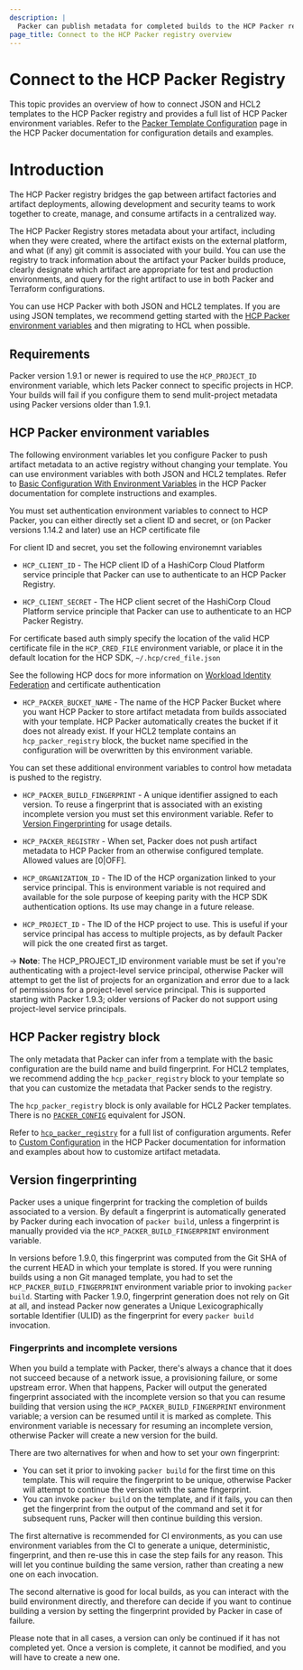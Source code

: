 ```yaml
---
description: |
  Packer can publish metadata for completed builds to the HCP Packer registry. Learn how to connect Packer to the HCP Packer registry.
page_title: Connect to the HCP Packer registry overview
---
```


# Connect to the HCP Packer Registry

This topic provides an overview of how to connect JSON and HCL2 templates to the HCP Packer registry and provides a full list of HCP Packer environment variables. Refer to the
[Packer Template Configuration](/hcp/docs/packer/store-image-metadata/packer-template-configuration) page in the HCP
Packer documentation for configuration details and examples.

# Introduction

The HCP Packer registry bridges the gap between artifact factories and artifact deployments, allowing development and
security teams to work together to create, manage, and consume artifacts in a centralized way.

The HCP Packer Registry stores metadata about your artifact, including when they were created, where the artifact
exists on the external platform, and what (if any) git commit is associated with your build. You can use the registry
to track information about the artifact your Packer builds produce, clearly designate which artifact are appropriate
for test and production environments, and query for the right artifact to use in both Packer and Terraform
configurations.

You can use HCP Packer with both JSON and HCL2 templates. If you are using JSON templates, we recommend getting started with
the [HCP Packer environment variables](#hcp-packer-environment-variables) and then migrating to HCL when possible.

## Requirements

Packer version 1.9.1 or newer is required to use the `HCP_PROJECT_ID` environment variable, which lets Packer connect to specific projects in HCP. Your builds will fail if you configure them to send mulit-project metadata using Packer versions older than 1.9.1.

## HCP Packer environment variables

The following environment variables let you configure Packer to push artifact metadata to an active registry without
changing your template. You can use environment variables with both JSON and HCL2 templates.
Refer to [Basic Configuration With Environment Variables](/hcp/docs/packer/store-image-metadata/packer-template-configuration#basic-configuration-with-environment-variables)
in the HCP Packer documentation for complete instructions and examples.

You must set authentication environment variables to connect to HCP Packer, you can either directly set a client ID and secret, or (on Packer versions 1.14.2 and later) use an HCP certificate file

For client ID and secret, you set the following environemnt variables

- `HCP_CLIENT_ID`          - The HCP client ID of a HashiCorp Cloud Platform service principle that Packer can use to
authenticate to an HCP Packer Registry.

- `HCP_CLIENT_SECRET`      - The HCP client secret of the HashiCorp Cloud Platform service principle that Packer
can use to authenticate to an HCP Packer Registry.

For certificate based auth simply specify the location of the valid HCP certificate file in the `HCP_CRED_FILE` environment variable, or place it in the default location for the HCP SDK, `~/.hcp/cred_file.json`

See the following HCP docs for more information on [Workload Identity Federation](https://developer.hashicorp.com/hcp/docs/hcp/iam/service-principal/workload-identity-federation) and certificate authentication

- `HCP_PACKER_BUCKET_NAME` - The name of the HCP Packer Bucket where you want HCP Packer to store artifact metadata
from builds associated with your template. HCP Packer automatically creates the bucket if it does not already exist.
If your HCL2 template contains an `hcp_packer_registry` block, the bucket name specified in the configuration will be
overwritten by this environment variable.

You can set these additional environment variables to control how metadata is pushed to the registry.

- `HCP_PACKER_BUILD_FINGERPRINT` - A unique identifier assigned to each version. To reuse a fingerprint that is
associated with an existing incomplete version you must set this environment variable. Refer to
[Version Fingerprinting](#version-fingerprinting) for usage details.

- `HCP_PACKER_REGISTRY`    -  When set, Packer does not push artifact metadata to HCP Packer from an otherwise
configured template. Allowed values are [0|OFF].

- `HCP_ORGANIZATION_ID` - The ID of the HCP organization linked to your service principal. This is environment
variable is not required and available for the sole purpose of keeping parity with the HCP SDK authentication options.
Its use may change in a future release.

- `HCP_PROJECT_ID`  - The ID of the HCP project to use. This is useful if your service principal has access to multiple
projects, as by default Packer will pick the one created first as target.

-> **Note**: The HCP_PROJECT_ID environment variable must be set if you're authenticating with a project-level service
principal, otherwise Packer will attempt to get the list of projects for an organization and error due to a lack of
permissions for a project-level service principal. This is supported starting with Packer 1.9.3; older versions of
Packer do not support using project-level service principals.

## HCP Packer registry block

The only metadata that Packer can infer from a template with the basic configuration are the build name and build fingerprint.
For HCL2 templates, we recommend adding the `hcp_packer_registry` block to your template so that you can customize
the metadata that Packer sends to the registry.

The `hcp_packer_registry` block is only available for HCL2 Packer templates. There is no [`PACKER_CONFIG`](/packer/docs/configure#packer-s-config-file) equivalent for JSON.

Refer to [`hcp_packer_registry`](/packer/docs/templates/hcl_templates/blocks/build/hcp_packer_registry) for a full list
of configuration arguments. Refer to [Custom Configuration](/hcp/docs/packer/store-image-metadata/packer-template-configuration#custom-configuration)
in the HCP Packer documentation for information and examples about how to customize artifact metadata.

## Version fingerprinting

Packer uses a unique fingerprint for tracking the completion of builds associated to a version. By default a fingerprint
is automatically generated by Packer during each invocation of `packer build`, unless a fingerprint is manually provided
via the `HCP_PACKER_BUILD_FINGERPRINT` environment variable.

In versions before 1.9.0, this fingerprint was computed from the Git SHA of the current HEAD in which your template is
stored. If you were running builds using a non Git managed template, you had to set the `HCP_PACKER_BUILD_FINGERPRINT`
environment variable prior to invoking `packer build`.
Starting with Packer 1.9.0, fingerprint generation does not rely on Git at all, and instead Packer now generates
a Unique Lexicographically sortable Identifier (ULID) as the fingerprint for every `packer build` invocation.

### Fingerprints and incomplete versions

When you build a template with Packer, there's always a chance that it does not succeed because of a network issue,
a provisioning failure, or some upstream error. When that happens, Packer will output the generated fingerprint
associated with the incomplete version so that you can resume building that version using the `HCP_PACKER_BUILD_FINGERPRINT`
environment variable; a version can be resumed until it is marked as complete. This environment variable is necessary
for resuming an incomplete version, otherwise Packer will create a new version for the build.

There are two alternatives for when and how to set your own fingerprint:

* You can set it prior to invoking `packer build` for the first time on this template. This will require the
fingerprint to be unique, otherwise Packer will attempt to continue the version with the same fingerprint.
* You can invoke `packer build` on the template, and if it fails, you can then get the fingerprint from the output of
the command and set it for subsequent runs, Packer will then continue building this version.

The first alternative is recommended for CI environments, as you can use environment variables from the CI to generate
a unique, deterministic, fingerprint, and then re-use this in case the step fails for any reason. This will let you
continue building the same version, rather than creating a new one on each invocation.

The second alternative is good for local builds, as you can interact with the build environment directly, and therefore
can decide if you want to continue building a version by setting the fingerprint provided by Packer in case of failure.

Please note that in all cases, a version can only be continued if it has not completed yet. Once a version is
complete, it cannot be modified, and you will have to create a new one.
